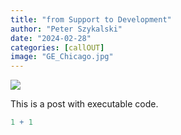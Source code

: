```yaml
---
title: "from Support to Development"
author: "Peter Szykalski"
date: "2024-02-28"
categories: [callOUT]
image: "GE_Chicago.jpg"
---
```


![](GE_Chicago.jpg)

This is a post with executable code.

```r
1 + 1
```
